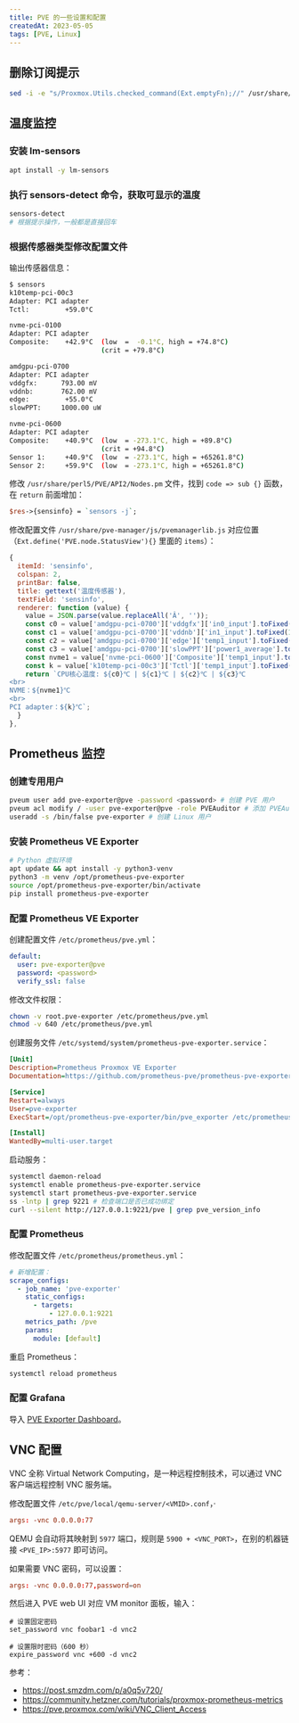 ```yaml
---
title: PVE 的一些设置和配置
createdAt: 2023-05-05
tags: [PVE, Linux]
---
```


## 删除订阅提示

```sh
sed -i -e "s/Proxmox.Utils.checked_command(Ext.emptyFn);//" /usr/share/pve-manager/js/pvemanagerlib.js
```

## 温度监控

### 安装 lm-sensors

```sh
apt install -y lm-sensors
```

### 执行 sensors-detect 命令，获取可显示的温度

```sh
sensors-detect
# 根据提示操作，一般都是直接回车
```

### 根据传感器类型修改配置文件

输出传感器信息：

```sh
$ sensors
k10temp-pci-00c3
Adapter: PCI adapter
Tctl:         +59.0°C

nvme-pci-0100
Adapter: PCI adapter
Composite:    +42.9°C  (low  =  -0.1°C, high = +74.8°C)
                       (crit = +79.8°C)

amdgpu-pci-0700
Adapter: PCI adapter
vddgfx:      793.00 mV
vddnb:       762.00 mV
edge:         +55.0°C
slowPPT:     1000.00 uW

nvme-pci-0600
Adapter: PCI adapter
Composite:    +40.9°C  (low  = -273.1°C, high = +89.8°C)
                       (crit = +94.8°C)
Sensor 1:     +40.9°C  (low  = -273.1°C, high = +65261.8°C)
Sensor 2:     +59.9°C  (low  = -273.1°C, high = +65261.8°C)
```

修改 `/usr/share/perl5/PVE/API2/Nodes.pm` 文件，找到 `code => sub {}` 函数，在 `return` 前面增加：

```perl
$res->{sensinfo} = `sensors -j`;
```

修改配置文件 `/usr/share/pve-manager/js/pvemanagerlib.js` 对应位置（`Ext.define('PVE.node.StatusView'){}` 里面的 `items`）：

```js
{
  itemId: 'sensinfo',
  colspan: 2,
  printBar: false,
  title: gettext('温度传感器'),
  textField: 'sensinfo',
  renderer: function (value) {
    value = JSON.parse(value.replaceAll('Â', ''));
    const c0 = value['amdgpu-pci-0700']['vddgfx']['in0_input'].toFixed(1);
    const c1 = value['amdgpu-pci-0700']['vddnb']['in1_input'].toFixed(1);
    const c2 = value['amdgpu-pci-0700']['edge']['temp1_input'].toFixed(1);
    const c3 = value['amdgpu-pci-0700']['slowPPT']['power1_average'].toFixed(1);
    const nvme1 = value['nvme-pci-0600']['Composite']['temp1_input'].toFixed(1);
    const k = value['k10temp-pci-00c3']['Tctl']['temp1_input'].toFixed(1);
    return `CPU核心温度: ${c0}℃ | ${c1}℃ | ${c2}℃ | ${c3}℃
<br>
NVME：${nvme1}℃
<br>
PCI adapter：${k}℃`;
  }
},
```

## Prometheus 监控

### 创建专用用户

```sh
pveum user add pve-exporter@pve -password <password> # 创建 PVE 用户
pveum acl modify / -user pve-exporter@pve -role PVEAuditor # 添加 PVEAuditor 角色
useradd -s /bin/false pve-exporter # 创建 Linux 用户
```

### 安装 Prometheus VE Exporter

```sh
# Python 虚拟环境
apt update && apt install -y python3-venv
python3 -m venv /opt/prometheus-pve-exporter
source /opt/prometheus-pve-exporter/bin/activate
pip install prometheus-pve-exporter
```

### 配置 Prometheus VE Exporter

创建配置文件 `/etc/prometheus/pve.yml`：

```yaml
default:
  user: pve-exporter@pve
  password: <password>
  verify_ssl: false
```

修改文件权限：

```sh
chown -v root.pve-exporter /etc/prometheus/pve.yml
chmod -v 640 /etc/prometheus/pve.yml
```

创建服务文件 `/etc/systemd/system/prometheus-pve-exporter.service`：

```ini
[Unit]
Description=Prometheus Proxmox VE Exporter
Documentation=https://github.com/prometheus-pve/prometheus-pve-exporter

[Service]
Restart=always
User=pve-exporter
ExecStart=/opt/prometheus-pve-exporter/bin/pve_exporter /etc/prometheus/pve.yml

[Install]
WantedBy=multi-user.target
```

启动服务：

```sh
systemctl daemon-reload
systemctl enable prometheus-pve-exporter.service
systemctl start prometheus-pve-exporter.service
ss -lntp | grep 9221 # 检查端口是否已成功绑定
curl --silent http://127.0.0.1:9221/pve | grep pve_version_info
```

### 配置 Prometheus

修改配置文件 `/etc/prometheus/prometheus.yml`：

```yaml
# 新增配置：
scrape_configs:
  - job_name: 'pve-exporter'
    static_configs:
      - targets:
          - 127.0.0.1:9221
    metrics_path: /pve
    params:
      module: [default]
```

重启 Prometheus：

```sh
systemctl reload prometheus
```

### 配置 Grafana

导入 [PVE Exporter Dashboard](https://grafana.com/grafana/dashboards/10347)。

## VNC 配置

VNC 全称 Virtual Network Computing，是一种远程控制技术，可以通过 VNC 客户端远程控制 VNC 服务端。

修改配置文件 `/etc/pve/local/qemu-server/<VMID>.conf`，·

```conf
args: -vnc 0.0.0.0:77
```

QEMU 会自动将其映射到 `5977` 端口，规则是 `5900 + <VNC_PORT>`，在别的机器链接 `<PVE_IP>:5977` 即可访问。

如果需要 VNC 密码，可以设置：

```conf
args: -vnc 0.0.0.0:77,password=on
```

然后进入 PVE web UI 对应 VM monitor 面板，输入：

```
# 设置固定密码
set_password vnc foobar1 -d vnc2

# 设置限时密码（600 秒）
expire_password vnc +600 -d vnc2
```

参考：

- https://post.smzdm.com/p/a0q5v720/
- https://community.hetzner.com/tutorials/proxmox-prometheus-metrics
- https://pve.proxmox.com/wiki/VNC_Client_Access

